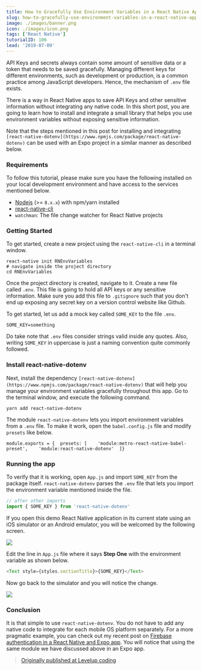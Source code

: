 ```yaml
---
title: How to Gracefully Use Environment Variables in a React Native App
slug: how-to-gracefully-use-environment-variables-in-a-react-native-app
image: ./images/banner.png
icon: ./images/icon.png
tags: ['React Native']
tutorialID: 106
lead: '2019-07-09'
---
```


API Keys and secrets always contain some amount of sensitive data or a token that needs to be saved gracefully. Managing different keys for different environments, such as development or production, is a common practice among JavaScript developers. Hence, the mechanism of `.env` file exists.

There is a way in React Native apps to save API Keys and other sensitive information without integrating any native code. In this short post, you are going to learn how to install and integrate a small library that helps you use environment variables without exposing sensitive information.

Note that the steps mentioned in this post for installing and integrating `[react-native-dotenv](https://www.npmjs.com/package/react-native-dotenv)` can be used with an Expo project in a similar manner as described below.

### Requirements

To follow this tutorial, please make sure you have the following installed on your local development environment and have access to the services mentioned below.

- [Nodejs](https://nodejs.org/en/) (>= `8.x.x`) with npm/yarn installed
- [react-native-cli](https://www.npmjs.com/package/react-native-cli)
- `watchman`: The file change watcher for React Native projects

### Getting Started

To get started, create a new project using the `react-native-cli` in a terminal window.

```shell
react-native init RNEnvVariables
# navigate inside the project directory
cd RNEnvVariables
```

Once the project directory is created, navigate to it. Create a new file called `.env`. This file is going to hold all API keys or any sensitive information. Make sure you add this file to `.gitignore` such that you don't end up exposing any secret key on a version control website like Github.

To get started, let us add a mock key called `SOME_KEY` to the file `.env`.

```env
SOME_KEY=something
```

Do take note that `.env` files consider strings valid inside any quotes. Also, writing `SOME_KEY` in uppercase is just a naming convention quite commonly followed.

### Install react-native-dotenv

Next, install the dependency `[react-native-dotenv](https://www.npmjs.com/package/react-native-dotenv)` that will help you manage your environment variables gracefully throughout this app. Go to the terminal window, and execute the following command.

```
yarn add react-native-dotenv
```

The module `react-native-dotenv` lets you import environment variables from a `.env` file. To make it work, open the `babel.config.js` file and modify `presets` like below.

```
module.exports = {  presets: [    'module:metro-react-native-babel-preset',    'module:react-native-dotenv'  ]}
```

### Running the app

To verify that it is working, open `App.js` and import `SOME_KEY` from the package itself. `react-native-dotenv` parses the `.env` file that lets you import the environment variable mentioned inside the file.

```js
// after other imports
import { SOME_KEY } from 'react-native-dotenv'
```

If you open this demo React Native application in its current state using an iOS simulator or an Android emulator, you will be welcomed by the following screen.

![](https://cdn-images-1.medium.com/max/800/1*ZISAEh-BOnnS3fe9ELSFlA.png)

Edit the line in `App.js` file where it says **Step One** with the environment variable as shown below.

```js
<Text style={styles.sectionTitle}>{SOME_KEY}</Text>
```

Now go back to the simulator and you will notice the change.

![](https://cdn-images-1.medium.com/max/800/1*vHCK4XMZdnDKuFT1IDdhZg.png)

### Conclusion

It is that simple to use `react-native-dotenv`. You do not have to add any native code to integrate for each mobile OS platform separately. For a more pragmatic example, you can check out my recent post on [Firebase authentication in a React Native and Expo app](https://heartbeat.fritz.ai/how-to-build-an-email-authentication-app-with-firebase-firestore-and-react-native-a18a8ba78574). You will notice that using the same module we have discussed above in an Expo app.

> [Originally published at Levelup coding](https://levelup.gitconnected.com/how-to-gracefully-use-environment-variables-in-a-react-native-app-7f1600446116)
